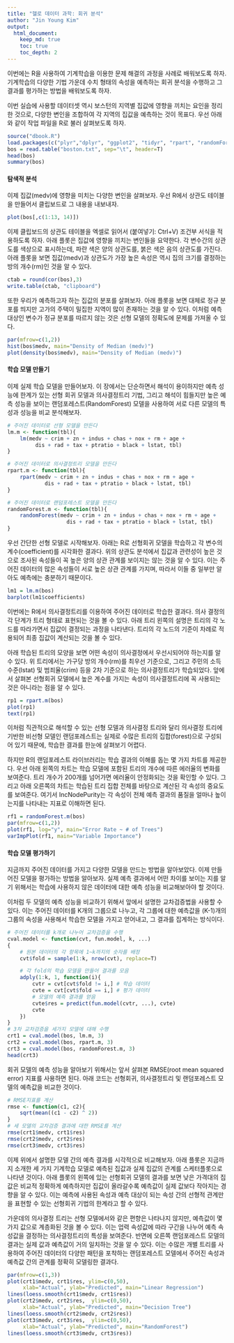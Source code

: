 ```yaml
---
title: "헬로 데이터 과학: 회귀 분석"
author: "Jin Young Kim"
output:
  html_document:
    keep_md: true
    toc: true
    toc_depth: 2
---
```



이번에는 R을 사용하여 기계학습을 이용한 문제 해결의 과정을 사례로 배워보도록 하자. 기계학습의 다양한 기법 가운데 수치 형태의 속성을 예측하는 회귀 분석을 수행하고 그 결과를 평가하는 방법을 배워보도록 하자. 

이번 실습에 사용할 데이터셋 역시 보스턴의 지역별 집값에 영향을 끼치는 요인을 정리한 것으로, 다양한 변인을 조합하여 각 지역의 집값을 예측하는 것이 목표다. 우선 아래와 같이 작업 파일을 R로 불러 살펴보도록 하자.

```r
source("dbook.R")
load.packages(c("plyr","dplyr", "ggplot2", "tidyr", "rpart", "randomForest"))
bos = read.table("boston.txt", sep="\t", header=T)
head(bos)
summary(bos)
```

#### 탐색적 분석

이제 집값(medv)에 영향을 미치는 다양한 변인을 살펴보자. 우선 R에서 상관도 테이블을 만들어서 클립보드로 그 내용을 내보내자.


```r
plot(bos[,c(1:13, 14)])
```

이제 클립보드의 상관도 테이블을 엑셀로 읽어서 (붙여넣기: Ctrl+V) 조건부 서식을 적용하도록 하자. 아래 플롯은 집값에 영향을 끼치는 변인들을 요약한다. 각 변수간의 상관도를 색상으로 표시하는데, 파란 색은 양의 상관도를, 붉은 색은 음의 상관도를 가진다. 아래 플롯을 보면 집값(medv)과 상관도가 가장 높은 속성은 역시 집의 크기를 결정하는 방의 개수(rm)인 것을 알 수 있다.

```r
ctab = round(cor(bos),3)
write.table(ctab, "clipboard")
```

또한 우리가 예측하고자 하는 집값의 분포를 살펴보자. 아래 플롯을 보면 대체로 정규 분포를 띄지만 고가의 주택이 밀집한 지역이 많이 존재하는 것을 알 수 있다. 이처럼 예측대상인 변수가 정규 분포를 따르지 않는 것은 선형 모델의 정확도에 문제를 가져올 수 있다.

```r
par(mfrow=c(1,2))
hist(bos$medv, main="Density of Median (medv)")
plot(density(bos$medv), main="Density of Median (medv)")
```

#### 학습 모델 만들기

이제 실제 학습 모델을 만들어보자. 이 장에서는 단순하면서 해석이 용이하지만 예측 성능에 한계가 있는 선형 회귀 모델과 의사결정트리 기법, 그리고 해석이 힘들지만 높은 예측 성능을 보이는 랜덤포레스트(RandomForest) 모델을 사용하여 서로 다른 모델의 특성과 성능을 비교 분석해보자.


```r
# 주어진 데이터로 선형 모델을 만든다
lm.m <- function(tbl){
	lm(medv ~ crim + zn + indus + chas + nox + rm + age + 
	     dis + rad + tax + ptratio + black + lstat, tbl)
}

# 주어진 데이터로 의사결정트리 모델을 만든다
rpart.m <- function(tbl){
	rpart(medv ~ crim + zn + indus + chas + nox + rm + age + 
	        dis + rad + tax + ptratio + black + lstat, tbl)
}

# 주어진 데이터로 랜덤포레스트 모델을 만든다
randomForest.m <- function(tbl){
	randomForest(medv ~ crim + zn + indus + chas + nox + rm + age + 
	               dis + rad + tax + ptratio + black + lstat, tbl)
}
```

우선 간단한 선형 모델로 시작해보자. 아래는 R로 선형회귀 모델을 학습하고 각 변수의 계수(coefficient)를 시각화한 결과다. 위의 상관도 분석에서 집값과 관련성이 높은 것으로 조사된 속성들이 꼭 높은 양의 상관 관계를 보이지는 않는 것을 알 수 있다. 이는 주어진 데이터의 많은 속성들이 서로 높은 상관 관계를 가지며, 따라서 이들 중 일부만 알아도 예측에는 충분하기 때문이다.

```r
lm1 = lm.m(bos)
barplot(lm1$coefficients)
```

이번에는 R에서 의사결정트리를 이용하여 주어진 데이터로 학습한 결과다. 의사 결정의 각 단계가 트리 형태로 표현되는 것을 볼 수 있다. 아래 트리 왼쪽의 설명은 트리의 각 노드를 따라가면서 집값이 결정되는 과정을 나타낸다. 트리의 각 노드의 기준이 차례로 적용되어 최종 집값이 계산되는 것을 볼 수 있다.

아래 학습된 트리의 모양을 보면 어떤 속성이 의사결정에서 우선시되어야 하는지를 알 수 있다. 위 트리에서는 가구당 방의 개수(rm)를 최우선 기준으로, 그리고 주민의 소득 수준(lstat) 및 범죄율(crim) 등을 2차 기준으로 하는 의사결정트리가 학습되었다. 앞에서 살펴본 선형회귀 모델에서 높은 계수를 가지는 속성이 의사결정트리에 꼭 사용되는 것은 아니라는 점을 알 수 있다. 

```r
rp1 = rpart.m(bos)
plot(rp1)
text(rp1)
```

이처럼 직관적으로 해석할 수 있는 선형 모델과 의사결정 트리와 달리 의사결정 트리에 기반한 비선형 모델인 랜덤포레스트는 실제로 수많은 트리의 집합(forest)으로 구성되어 있기 때문에, 학습한 결과를 한눈에 살펴보기 어렵다. 

하지만 R의 랜덤포레스트 라이브러리는 학습 결과의 이해를 돕는 몇 가지 차트를 제공한다. 우선 아래 왼쪽의 차트는 학습 모델에 포함된 트리의 개수에 따른 에러율의 변화를 보여준다. 트리 개수가 200개를 넘어가면 에러율이 안정화되는 것을 확인할 수 있다. 그리고 아래 오른쪽의 차트는 학습된 트리 집합 전체를 바탕으로 계산된 각 속성의 중요도를 보여준다. 여기서 IncNodePurity는 각 속성이 전체 예측 결과의 품질을 얼마나 높이는지를 나타내는 지표로 이해하면 된다.


```r
rf1 = randomForest.m(bos)
par(mfrow=c(1,2))
plot(rf1, log="y", main="Error Rate ~ # of Trees")
varImpPlot(rf1, main="Variable Importance")
```

#### 학습 모델 평가하기

지금까지 주어진 데이터를 가지고 다양한 모델을 만드는 방법을 알아보았다. 이제 만들어진 모델을 평가하는 방법을 알아보자. 실제 예측 결과에서 어떤 차이를 보이는 지를 알기 위해서는 학습에 사용하지 않은 데이터에 대한 예측 성능을 비교해보아야 할 것이다.

이처럼 두 모델의 예측 성능을 비교하기 위해서 앞에서 설명한 교차검증법을 사용할 수 있다. 이는 주어진 데이터를 K개의 그룹으로 나누고, 각 그룹에 대한 예측값을 (K-1)개의 그룹의 속성을 사용해서 학습한 모델을 가지고 얻어내고, 그 결과를 집계하는 방식이다. 

```r
# 주어진 데이터를 k개로 나누어 교차검증을 수행
cval.model <- function(cvt, fun.model, k, ...)
{
	# 원본 데이터의 각 항목에 1~k까지의 숫자를 배정
	cvt$fold = sample(1:k, nrow(cvt), replace=T)

	# 각 fold의 학습 모델을 만들어 결과를 모음
	adply(1:k, 1, function(i){
		cvtr = cvt[cvt$fold != i,] # 학습 데이터
		cvte = cvt[cvt$fold == i,] # 평가 데이터
		# 모델의 예측 결과를 얻음
		cvte$res = predict(fun.model(cvtr, ...), cvte) 
		cvte
	})
}
# 3차 교차검증을 세가지 모델에 대해 수행
crt1 = cval.model(bos, lm.m, 3)
crt2 = cval.model(bos, rpart.m, 3)
crt3 = cval.model(bos, randomForest.m, 3)
head(crt3)
```

회귀 모델의 예측 성능을 알아보기 위해서는 앞서 살펴본 RMSE(root mean squared error) 지표를 사용하면 된다. 아래 코드는 선형회귀, 의사결정트리 및 랜덤포레스트 모델의 예측값을 비교한 것이다. 

```r
# RMSE지표를 계산
rmse <- function(c1, c2){
	sqrt(mean((c1 - c2) ^ 2))
}
# 세 모델의 교차검증 결과에 대한 RMSE를 계산
rmse(crt1$medv, crt1$res)
rmse(crt2$medv, crt2$res)
rmse(crt3$medv, crt3$res)
```

이제 위에서 설명한 모델 간의 예측 결과를 시각적으로 비교해보자. 아래 플롯은 지금까지 소개한 세 가지 기계학습 모델로 예측된 집값과 실제 집값의 관계를 스케터플롯으로 나타낸 것이다. 아래 플롯의 왼쪽에 있는 선형회귀 모델의 결과를 보면 낮은 가격대의 집값은 비교적 정확하게 예측하지만 집값이 올라갈수록 예측값이 실제 값보다 작아지는 경향을 알 수 있다. 이는 예측에 사용된 속성과 예측 대상이 되는 속성 간의 선형적 관계만을 표현할 수 있는 선형회귀 기법의 한계라고 할 수 있다. 

가운데의 의사결정 트리는 선형 모델에서와 같은 편향은 나타나지 않지만, 예측값이 몇 가지 값으로 계층화된 것을 볼 수 있다. 이는 업력 속성값에 따라 구간을 나누어 예측 속성값을 결정하는 의사결정트리의 특성을 보여준다. 반면에 오른쪽 랜덤포레스트 모델의 결과는 실제 값과 예측값이 거의 일치하는 것을 알 수 있다. 이는 수많은 개별 트리를 사용하여 주어진 데이터의 다양한 패턴을 포착하는 랜덤포레스트 모델에서 주어진 속성과 예측값 간의 관계를 정확히 모델링한 결과다.

```r
par(mfrow=c(1,3))
plot(crt1$medv, crt1$res, ylim=c(0,50), 
     xlab="Actual", ylab="Predicted", main="Linear Regression")
lines(loess.smooth(crt1$medv, crt1$res))
plot(crt2$medv, crt2$res,  ylim=c(0,50), 
     xlab="Actual", ylab="Predicted", main="Decision Tree")
lines(loess.smooth(crt2$medv, crt2$res))
plot(crt3$medv, crt3$res,  ylim=c(0,50), 
     xlab="Actual", ylab="Predicted", main="RandomForest")
lines(loess.smooth(crt3$medv, crt3$res))
```
